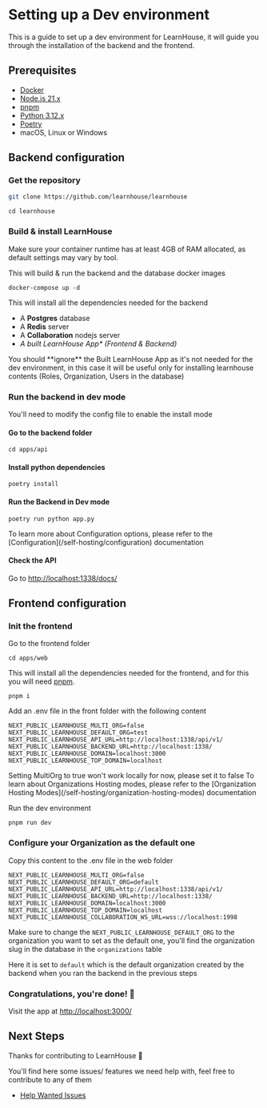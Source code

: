 
# Setting up a Dev environment

This is a guide to set up a dev environment for LearnHouse, it will guide you through the installation of the backend and the frontend.

## Prerequisites

- [Docker](https://docs.docker.com/get-docker/)
- [Node.js 21.x](https://nodejs.org/en/download/)
- [pnpm](https://pnpm.io/installation)
- [Python 3.12.x](https://www.python.org/downloads/)
- [Poetry](https://python-poetry.org/docs/)
- macOS, Linux or Windows

## Backend configuration

<Steps>

### Get the repository

```bash copy
git clone https://github.com/learnhouse/learnhouse
```

```shell copy
cd learnhouse
```

### Build & install LearnHouse

<Callout type="warning">
  Make sure your container runtime has at least 4GB of RAM allocated, as default
  settings may vary by tool.
</Callout>

This will build & run the backend and the database docker images

```shell copy
docker-compose up -d
```

This will install all the dependencies needed for the backend

- A **Postgres** database
- A **Redis** server
- A **Collaboration** nodejs server
- _A built LearnHouse App\* (Frontend & Backend)_

<Callout type='info'>
You should **ignore** the Built LearnHouse App as it's not needed for the dev environment, in this case it will be useful only for installing learnhouse contents (Roles, Organization, Users in the database)

</Callout>

### Run the backend in dev mode

You'll need to modify the config file to enable the install mode

#### Go to the backend folder

```shell copy
cd apps/api
```

#### Install python dependencies

```shell copy
poetry install
```

#### Run the Backend in Dev mode

```shell copy
poetry run python app.py
```

<Callout type="info">
  To learn more about Configuration options, please refer to the
  [Configuration](/self-hosting/configuration) documentation
</Callout>

#### Check the API

Go to [http://localhost:1338/docs/](http://localhost:1338/docs/)

</Steps>

## Frontend configuration

<Steps>
 
### Init the frontend

Go to the frontend folder

```shell copy
cd apps/web
```

This will install all the dependencies needed for the frontend, and for this you will need [pnpm](https://pnpm.io/).

```shell copy
pnpm i
```

Add an .env file in the front folder with the following content

```env filename="apps/web/.env" {1-2}
NEXT_PUBLIC_LEARNHOUSE_MULTI_ORG=false
NEXT_PUBLIC_LEARNHOUSE_DEFAULT_ORG=test
NEXT_PUBLIC_LEARNHOUSE_API_URL=http://localhost:1338/api/v1/
NEXT_PUBLIC_LEARNHOUSE_BACKEND_URL=http://localhost:1338/
NEXT_PUBLIC_LEARNHOUSE_DOMAIN=localhost:3000
NEXT_PUBLIC_LEARNHOUSE_TOP_DOMAIN=localhost
```

<Callout type="warning">
  Setting MultiOrg to true won't work locally for now, please set it to false
</Callout>

<Callout type="info">
  To learn about Organizations Hosting modes, please refer to the [Organization
  Hosting Modes](/self-hosting/organization-hosting-modes) documentation
</Callout>

Run the dev environment

```shell copy
pnpm run dev
```

### Configure your Organization as the default one

Copy this content to the .env file in the web folder

```env filename="apps/web/.env" {2}
NEXT_PUBLIC_LEARNHOUSE_MULTI_ORG=false
NEXT_PUBLIC_LEARNHOUSE_DEFAULT_ORG=default
NEXT_PUBLIC_LEARNHOUSE_API_URL=http://localhost:1338/api/v1/
NEXT_PUBLIC_LEARNHOUSE_BACKEND_URL=http://localhost:1338/
NEXT_PUBLIC_LEARNHOUSE_DOMAIN=localhost:3000
NEXT_PUBLIC_LEARNHOUSE_TOP_DOMAIN=localhost
NEXT_PUBLIC_LEARNHOUSE_COLLABORATION_WS_URL=wss://localhost:1998
```

Make sure to change the `NEXT_PUBLIC_LEARNHOUSE_DEFAULT_ORG` to the organization you want to set as the default one, you'll find the organization slug in the database in the `organizations` table

Here it is set to `default` which is the default organization created by the backend when you ran the backend in the previous steps

### Congratulations, you're done! 🎉

Visit the app at [http://localhost:3000/](http://localhost:3000/)

</Steps>

## Next Steps

Thanks for contributing to LearnHouse 💟

You'll find here some issues/ features we need help with, feel free to contribute to any of them

- [Help Wanted Issues](https://github.com/learnhouse/learnhouse/labels/help%20wanted)
